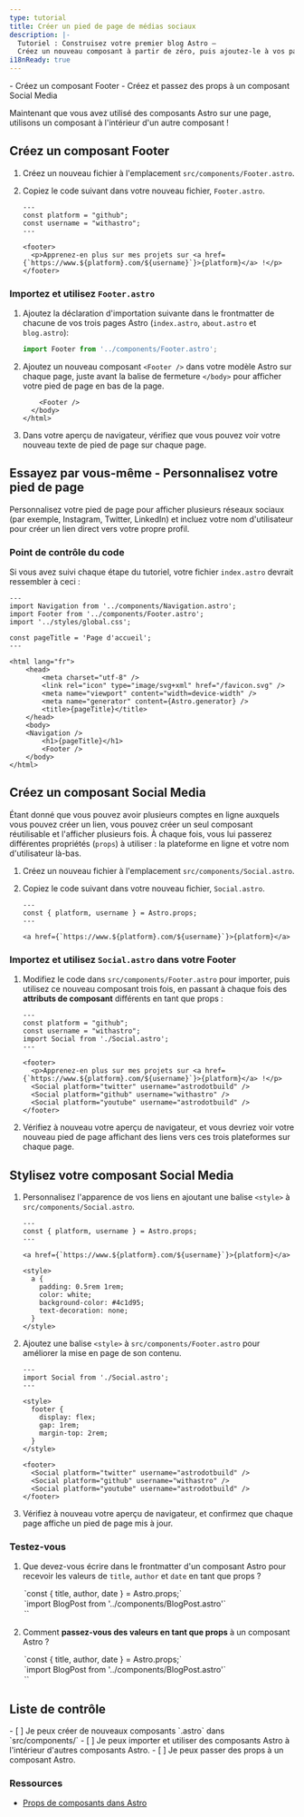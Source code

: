 ```yaml
---
type: tutorial
title: Créer un pied de page de médias sociaux
description: |-
  Tutoriel : Construisez votre premier blog Astro —
  Créez un nouveau composant à partir de zéro, puis ajoutez-le à vos pages
i18nReady: true
---
```




<PreCheck>
  - Créez un composant Footer
  - Créez et passez des props à un composant Social Media
</PreCheck>

Maintenant que vous avez utilisé des composants Astro sur une page, utilisons un composant à l'intérieur d'un autre composant !

## Créez un composant Footer

1. Créez un nouveau fichier à l'emplacement `src/components/Footer.astro`.

2. Copiez le code suivant dans votre nouveau fichier, `Footer.astro`.

    ```astro title="src/components/Footer.astro"
    ---
    const platform = "github";
    const username = "withastro";
    ---

    <footer>
      <p>Apprenez-en plus sur mes projets sur <a href={`https://www.${platform}.com/${username}`}>{platform}</a> !</p>
    </footer>
    ```

### Importez et utilisez `Footer.astro`

1. Ajoutez la déclaration d'importation suivante dans le frontmatter de chacune de vos trois pages Astro (`index.astro`, `about.astro` et `blog.astro`):

    ```js
    import Footer from '../components/Footer.astro';
    ```

2. Ajoutez un nouveau composant `<Footer />` dans votre modèle Astro sur chaque page, juste avant la balise de fermeture `</body>` pour afficher votre pied de page en bas de la page.

    ```astro ins={1}
        <Footer />
      </body>
    </html>
    ```

3. Dans votre aperçu de navigateur, vérifiez que vous pouvez voir votre nouveau texte de pied de page sur chaque page.

<Box icon="puzzle-piece">

## Essayez par vous-même - Personnalisez votre pied de page

Personnalisez votre pied de page pour afficher plusieurs réseaux sociaux (par exemple, Instagram, Twitter, LinkedIn) et incluez votre nom d'utilisateur pour créer un lien direct vers votre propre profil.

</Box>

### Point de contrôle du code
Si vous avez suivi chaque étape du tutoriel, votre fichier `index.astro` devrait ressembler à ceci :

```astro title="src/pages/index.astro"
---
import Navigation from '../components/Navigation.astro';
import Footer from '../components/Footer.astro';
import '../styles/global.css';

const pageTitle = 'Page d'accueil';
---

<html lang="fr">
	<head>
		<meta charset="utf-8" />
		<link rel="icon" type="image/svg+xml" href="/favicon.svg" />
		<meta name="viewport" content="width=device-width" />
		<meta name="generator" content={Astro.generator} />
		<title>{pageTitle}</title>
	</head>
	<body>
    <Navigation />
		<h1>{pageTitle}</h1>
		<Footer />
	</body>
</html>
```

## Créez un composant Social Media

Étant donné que vous pouvez avoir plusieurs comptes en ligne auxquels vous pouvez créer un lien, vous pouvez créer un seul composant réutilisable et l'afficher plusieurs fois. À chaque fois, vous lui passerez différentes propriétés (`props`) à utiliser : la plateforme en ligne et votre nom d'utilisateur là-bas.

1. Créez un nouveau fichier à l'emplacement `src/components/Social.astro`.

2. Copiez le code suivant dans votre nouveau fichier, `Social.astro`.

    ```astro title="src/components/Social.astro"
    ---
    const { platform, username } = Astro.props;
    ---

    <a href={`https://www.${platform}.com/${username}`}>{platform}</a>
    ```

### Importez et utilisez `Social.astro` dans votre Footer

1. Modifiez le code dans `src/components/Footer.astro` pour importer, puis utilisez ce nouveau composant trois fois, en passant à chaque fois des **attributs de composant** différents en tant que props :

    ```astro title="src/components/Footer.astro" del={2,3,8} ins={4,9-11}
    ---
    const platform = "github";
    const username = "withastro";
    import Social from './Social.astro';
    ---

    <footer>
      <p>Apprenez-en plus sur mes projets sur <a href={`https://www.${platform}.com/${username}`}>{platform}</a> !</p>
      <Social platform="twitter" username="astrodotbuild" />
      <Social platform="github" username="withastro" />
      <Social platform="youtube" username="astrodotbuild" />
    </footer>
    ```

2. Vérifiez à nouveau votre aperçu de navigateur, et vous devriez voir votre nouveau pied de page affichant des liens vers ces trois plateformes sur chaque page.

## Stylisez votre composant Social Media

1. Personnalisez l'apparence de vos liens en ajoutant une balise `<style>` à `src/components/Social.astro`.

    ```astro title="src/components/Social.astro" ins={6-17} 'class="social-platform'
    ---
    const { platform, username } = Astro.props;
    ---

    <a href={`https://www.${platform}.com/${username}`}>{platform}</a>

    <style>
      a {
        padding: 0.5rem 1rem;
        color: white;
        background-color: #4c1d95;
        text-decoration: none;
      }
    </style>
    ```

2. Ajoutez une balise `<style>` à `src/components/Footer.astro` pour améliorer la mise en page de son contenu.

    ```astro title="src/components/Footer.astro" ins={4-10}
    ---
    import Social from './Social.astro';
    ---

    <style>
      footer {
        display: flex;
        gap: 1rem;
        margin-top: 2rem;
      }
    </style>

    <footer>
      <Social platform="twitter" username="astrodotbuild" />
      <Social platform="github" username="withastro" />
      <Social platform="youtube" username="astrodotbuild" />
    </footer>
    ```

3. Vérifiez à nouveau votre aperçu de navigateur, et confirmez que chaque page affiche un pied de page mis à jour.

<Box icon="question-mark">

### Testez-vous

1. Que devez-vous écrire dans le frontmatter d'un composant Astro pour recevoir les valeurs de `title`, `author` et `date` en tant que props ?

    <MultipleChoice>
      <Option isCorrect>
        `const { title, author, date } = Astro.props;`
      </Option>
      <Option>
        `import BlogPost from '../components/BlogPost.astro'`
      </Option>
      <Option>
        `<BlogPost title="Mon premier article" author="Dan" date="12 août 2022" />`
      </Option>
    </MultipleChoice>
    

2. Comment **passez-vous des valeurs en tant que props** à un composant Astro ?
    <MultipleChoice>
      <Option>
        `const { title, author, date } = Astro.props;`
      </Option>
      <Option>
        `import BlogPost from '../components/BlogPost.astro'`
      </Option>
      <Option isCorrect>
        `<BlogPost title="Mon premier article" author="Dan" date="12 août 2022" />`
      </Option>
    </MultipleChoice>
</Box>

<Box icon="check-list">

## Liste de contrôle

<Checklist>
- [ ] Je peux créer de nouveaux composants `.astro` dans `src/components/`
- [ ] Je peux importer et utiliser des composants Astro à l'intérieur d'autres composants Astro.
- [ ] Je peux passer des props à un composant Astro.
</Checklist>
</Box>

### Ressources

- [Props de composants dans Astro](/fr/basics/astro-components/#props-de-composant)
